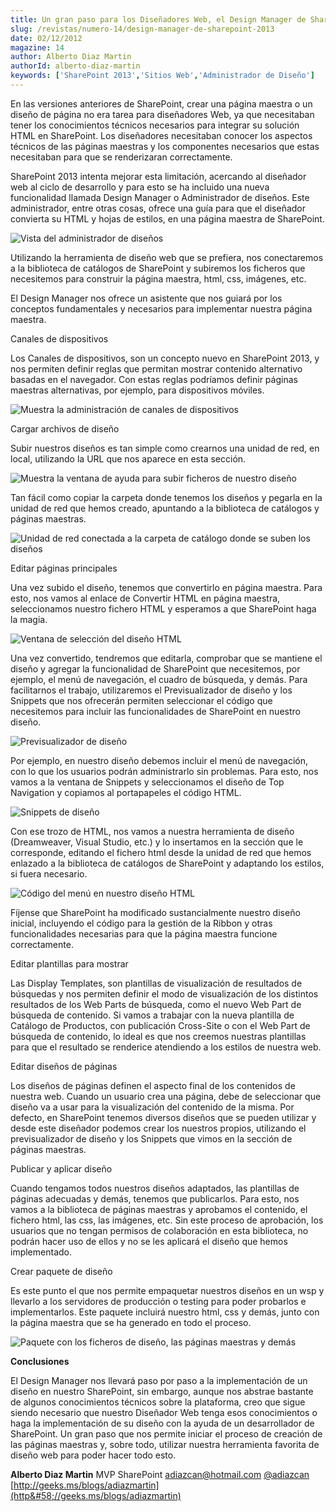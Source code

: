 ```yaml
---
title: Un gran paso para los Diseñadores Web, el Design Manager de SharePoint 2013
slug: /revistas/numero-14/design-manager-de-sharepoint-2013
date: 02/12/2012
magazine: 14
author: Alberto Diaz Martin
authorId: alberto-diaz-martin
keywords: ['SharePoint 2013','Sitios Web','Administrador de Diseño']
---
```



<ArticleHeader frontmatter={props.pageContext.frontmatter} />



En las versiones anteriores de SharePoint, crear una página maestra o un diseño de página no era tarea para diseñadores Web, ya que necesitaban tener los conocimientos técnicos necesarios para integrar su solución HTML en SharePoint. Los diseñadores necesitaban conocer los aspectos técnicos de las páginas maestras y los componentes necesarios que estas necesitaban para que se renderizaran correctamente.

SharePoint 2013 intenta mejorar esta limitación, acercando al diseñador web al ciclo de desarrollo y para esto se ha incluido una nueva funcionalidad llamada Design Manager o Administrador de diseños. Este administrador, entre otras cosas, ofrece una guía para que el diseñador convierta su HTML y hojas de estilos, en una página maestra de SharePoint.

![Vista del administrador de diseños](../../../images/numero14/design-manager-sharepoint-2013/image1.png)

Utilizando la herramienta de diseño web que se prefiera, nos conectaremos a la biblioteca de catálogos de SharePoint y subiremos los ficheros que necesitemos para construir la página maestra, html, css, imágenes, etc.

El Design Manager nos ofrece un asistente que nos guiará por los conceptos fundamentales y necesarios para implementar nuestra página maestra.

Canales de dispositivos

Los Canales de dispositivos, son un concepto nuevo en SharePoint 2013, y nos permiten definir reglas que permitan mostrar contenido alternativo basadas en el navegador. Con estas reglas podríamos definir páginas maestras alternativas, por ejemplo, para dispositivos móviles.

​![Muestra la administración de canales de dispositivos](../../../images/numero14/design-manager-sharepoint-2013/image2.png)

Cargar archivos de diseño

Subir nuestros diseños es tan simple como crearnos una unidad de red, en local, utilizando la URL que nos aparece en esta sección.

![Muestra la ventana de ayuda para subir ficheros de nuestro diseño](../../../images/numero14/design-manager-sharepoint-2013/image3.png)



Tan fácil como copiar la carpeta donde tenemos los diseños y pegarla en la unidad de red que hemos creado, apuntando a la biblioteca de catálogos y páginas maestras.

![Unidad de red conectada a la carpeta de catálogo donde se suben los diseños](../../../images/numero14/design-manager-sharepoint-2013/image4.png)

Editar páginas principales

Una vez subido el diseño, tenemos que convertirlo en página maestra. Para esto, nos vamos al enlace de Convertir HTML en página maestra, seleccionamos nuestro fichero HTML y esperamos a que SharePoint haga la magia.

![Ventana de selección del diseño HTML](../../../images/numero14/design-manager-sharepoint-2013/image5.png)

Una vez convertido, tendremos que editarla, comprobar que se mantiene el diseño y agregar la funcionalidad de SharePoint que necesitemos, por ejemplo, el menú de navegación, el cuadro de búsqueda, y demás. Para facilitarnos el trabajo, utilizaremos el Previsualizador de diseño y los Snippets que nos ofrecerán permiten seleccionar el código que necesitemos para incluir las funcionalidades de SharePoint en nuestro diseño.

![Previsualizador de diseño](../../../images/numero14/design-manager-sharepoint-2013/image6.png)

Por ejemplo, en nuestro diseño debemos incluir el menú de navegación, con lo que los usuarios podrán administrarlo sin problemas. Para esto, nos vamos a la ventana de Snippets y seleccionamos el diseño de Top Navigation y copiamos al portapapeles el código HTML.

![Snippets de diseño](../../../images/numero14/design-manager-sharepoint-2013/image7.png)

Con ese trozo de HTML, nos vamos a nuestra herramienta de diseño (Dreamweaver, Visual Studio, etc.) y lo insertamos en la sección que le corresponde, editando el fichero html desde la unidad de red que hemos enlazado a la biblioteca de catálogos de SharePoint y adaptando los estilos, si fuera necesario.

![Código del menú en nuestro diseño HTML](../../../images/numero14/design-manager-sharepoint-2013/image8.png)

Fíjense que SharePoint ha modificado sustancialmente nuestro diseño inicial, incluyendo el código para la gestión de la Ribbon y otras funcionalidades necesarias para que la página maestra funcione correctamente.

Editar plantillas para mostrar

Las Display Templates, son plantillas de visualización de resultados de búsquedas y nos permiten definir el modo de visualización de los distintos resultados de los Web Parts de búsqueda, como el nuevo Web Part de búsqueda de contenido. Si vamos a trabajar con la nueva plantilla de Catálogo de Productos, con publicación Cross-Site o con el Web Part de búsqueda de contenido, lo ideal es que nos creemos nuestras plantillas para que el resultado se renderice atendiendo a los estilos de nuestra web.

Editar diseños de páginas

Los diseños de páginas definen el aspecto final de los contenidos de nuestra web. Cuando un usuario crea una página, debe de seleccionar que diseño va a usar para la visualización del contenido de la misma. Por defecto, en SharePoint tenemos diversos diseños que se pueden utilizar y desde este diseñador podemos crear los nuestros propios, utilizando el previsualizador de diseño y los Snippets que vimos en la sección de páginas maestras.

Publicar y aplicar diseño

Cuando tengamos todos nuestros diseños adaptados, las plantillas de páginas adecuadas y demás, tenemos que publicarlos. Para esto, nos vamos a la biblioteca de páginas maestras y aprobamos el contenido, el fichero html, las css, las imágenes, etc. Sin este proceso de aprobación, los usuarios que no tengan permisos de colaboración en esta biblioteca, no podrán hacer uso de ellos y no se les aplicará el diseño que hemos implementado.

Crear paquete de diseño

Es este punto el que nos permite empaquetar nuestros diseños en un wsp y llevarlo a los servidores de producción o testing para poder probarlos e implementarlos. Este paquete incluirá nuestro html, css y demás, junto con la página maestra que se ha generado en todo el proceso.

![Paquete con los ficheros de diseño, las páginas maestras y demás](../../../images/numero14/design-manager-sharepoint-2013/image9.png)



**Conclusiones**

El Design Manager nos llevará paso por paso a la implementación de un diseño en nuestro SharePoint, sin embargo, aunque nos abstrae bastante de algunos conocimientos técnicos sobre la plataforma, creo que sigue siendo necesario que nuestro Diseñador Web tenga esos conocimientos o haga la implementación de su diseño con la ayuda de un desarrollador de SharePoint. Un gran paso que nos permite iniciar el proceso de creación de las páginas maestras y, sobre todo, utilizar nuestra herramienta favorita de diseño web para poder hacer todo esto.



**Alberto Diaz Martin**
MVP SharePoint
[adiazcan@hotmail.com](mailto&#58;adiazcan@hotmail.com)
[@adiazcan](http&#58;//twitter.com/adiazcan)
[http://geeks.ms/blogs/adiazmartin](http&#58;//geeks.ms/blogs/adiazmartin)

